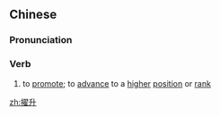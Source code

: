 ==Chinese==
{{zh-forms}}

===Pronunciation===
{{zh-pron
|m=zhuóshēng
|c=zok6 sing1
|mn=qz,xm:tioh-seng/zz:cho̍k-seng
|cat=verb
}}

===Verb===
{{zh-verb}}

# {{lb|zh|formal}} to [[promote]]; to [[advance]] to a [[higher]] [[position]] or [[rank]]

[[zh:擢升]]
